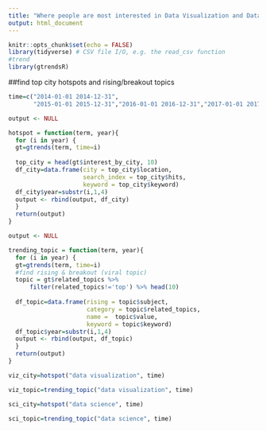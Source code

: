 ```yaml
---
title: "Where people are most interested in Data Visualization and Data Science"
output: html_document
---
```


```r
knitr::opts_chunk$set(echo = FALSE)
library(tidyverse) # CSV file I/O, e.g. the read_csv function
#trend
library(gtrendsR)
```

##find top city hotspots and rising/breakout topics
```r
time=c("2014-01-01 2014-12-31",
       "2015-01-01 2015-12-31","2016-01-01 2016-12-31","2017-01-01 2017-08-31")

```

```r
output <- NULL

hotspot = function(term, year){
  for (i in year) {
  gt=gtrends(term, time=i)
  
  top_city = head(gt$interest_by_city, 10)
  df_city=data.frame(city = top_city$location,
                     search_index = top_city$hits,
                     keyword = top_city$keyword)
  df_city$year=substr(i,1,4)
  output <- rbind(output, df_city)
  }
  return(output)
}
```

```r
output <- NULL

trending_topic = function(term, year){
  for (i in year) {
  gt=gtrends(term, time=i)
  #find rising & breakout (viral topic)
  topic = gt$related_topics %>% 
      filter(related_topics!='top') %>% head(10)
  
  df_topic=data.frame(rising = topic$subject,
                      category = topic$related_topics,
                      name =  topic$value,
                      keyword = topic$keyword)
  df_topic$year=substr(i,1,4)
  output <- rbind(output, df_topic)
  }
  return(output)
}
```

```r
viz_city=hotspot("data visualization", time)
```

```r
viz_topic=trending_topic("data visualization", time)
```

```r
sci_city=hotspot("data science", time)
```

```r
sci_topic=trending_topic("data science", time)
```
